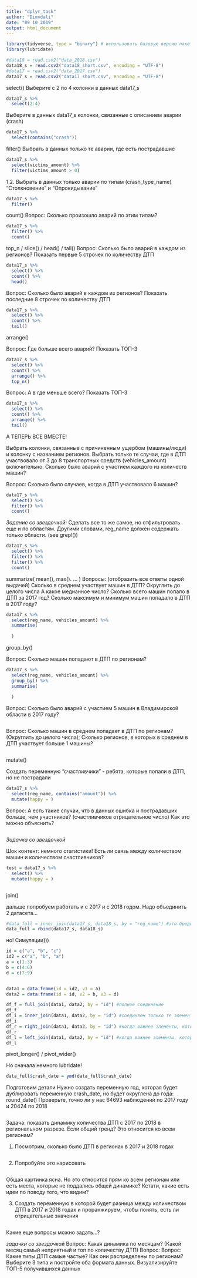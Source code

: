 ```yaml
---
title: "dplyr_task"
author: "Dimvdali"
date: "09 10 2019"
output: html_document
---
```


```r
library(tidyverse, type = "binary") # использовать базовую версию пакета
library(lubridate)
```


```r
#data18 = read.csv2("data_2018.csv")
data18_s = read.csv2("data18_short.csv", encoding = "UTF-8")
#data17 = read.csv2("data_2017.csv")
data17_s = read.csv2("data17_short.csv", encoding = "UTF-8")
```

select()
Выберите c 2 по 4 колонки в данных data17_s
```r
data17_s %>% 
  select(2:4)
```

Выберите в данных data17_s колонки, связанные с описанием аварии (crash)
```r
data17_s %>% 
  select(contains("crash"))
```

filter()
Выбрать в данных только те аварии, где есть пострадавшие
```r
data17_s %>% 
  select(victims_amount) %>% 
  filter(victims_amount > 0)
```

1.2. Выбрать в данных только аварии по типам (crash_type_name) "Столкновение" и "Опрокидывание"
```r
data17_s %>% 
  filter()
```

count()
Вопрос: Сколько произошло аварий по этим типам?
```r
data17_s %>% 
  filter() %>% 
  count()
```

top_n / slice() / head() / tail()
Вопрос: Сколько было аварий в каждом из регионов? Показать первые 5 строчек по количеству ДТП
```r
data17_s %>% 
  select() %>% 
  count() %>% 
  head()
```

Вопрос: Сколько было аварий в каждом из регионов? Показать последние 8 строчек по количеству ДТП
```r
data17_s %>% 
  select() %>% 
  count() %>% 
  tail()
```

arrange()

Вопрос: Где больше всего аварий? Показать ТОП-3
```r
data17_s %>% 
  select() %>% 
  count() %>%
  arrange() %>% 
  top_n()
```

Вопрос: А в где меньше всего? Показать ТОП-3
```r
data17_s %>% 
  select() %>% 
  count() %>%
  arrange() %>% 
  tail()
```

А ТЕПЕРЬ ВСЕ ВМЕСТЕ!

Выбрать колонки, связанные с причиненным ущербом (машины/люди) и колонку с названием регионов. Выбрать только те случаи, где в ДТП участвовало от 3 до 8 транспортных средств (vehicles_amount) включительно. Сколько было аварий с участием каждого из количеств машин? 

Вопрос: Сколько было случаев, когда в ДТП участвовало 6 машин?

```r
data17_s %>% 
  select() %>% 
  filter() %>% 
  count()
```

*Задание со звездочкой:*
Сделать все то же самое, но отфильтровать еще и по областям. Другими словами, reg_name должен содержать только области.
(see grepl())

```r
data17_s %>% 
  select() %>% 
  filter() %>% 
  filter() %>% 
  count()
```


summarize(
mean(),
max().
...
)
Вопросы: (отобразить все ответы одной выдачей)
Сколько в среднем участвует машин в ДТП? Округлить до целого числа
А какое медианное число?
Сколько всего машин попало в ДТП за 2017 год?
Сколько максимум и минимум машин попадало в ДТП в 2017 году?
```r
data17_s %>% 
  select(reg_name, vehicles_amount) %>% 
  summarise(
    
  ) 
```

group_by()

Вопрос: Сколько машин попадают в ДТП по регионам?
```r
data17_s %>% 
  select(reg_name, vehicles_amount) %>% 
  group_by() %>%  
  summarise(
    
  )
```


Вопрос: Сколько было аварий с участием 5 машин в Владимирской области в 2017 году?
```r
  
```


Вопрос: Сколько машин в среднем попадает в ДТП по регионам? (Округлить до целого числа); Сколько регионов, в которых в среднем в ДТП участвует больше 1 машины?
```r

```

mutate()

Создать переменную "счастливчики" - ребята, которые попали в ДТП, но не пострадали
```r
data17_s %>% 
  select(reg_name, contains("amount")) %>% 
  mutate(happy = )
```

Вопрос: А есть такие случаи, что в данных ошибка и пострадавших больше, чем участников? (счастливчиков отрицательное число)
Как это можно объяснить?
```r

```

*Задачка со звездочкой*

Шок контент: немного статистики! Есть ли связь между количеством машин и количеством счастливчиков?
```r
test = data17_s %>% 
  select() %>% 
  mutate(happy = )
```

```r

```


join()

дальше попробуем работать и с 2017 и с 2018 годом. Надо объединить 2 датасета...
```r
#data_full = inner_join(data17_s, data18_s, by = "reg_name") #это бредово
data_full = rbind(data17_s, data18_s)
```

но!
Симуляции)))
```r
id = c("a", "b", "c")
id2 = c("a", "b", "a")
a = c(1:3)
b = c(4:6)
d = c(7:9)


data1 = data.frame(id = id2, v1 = a)
data2 = data.frame(id = id, v2 = b, v3 = d)
```

```r
df_f = full_join(data1, data2, by = "id") #полное соединение
df_f
df_i = inner_join(data1, data2, by = "id") #соединяем только те элементы по которым есть совпадение
df_i
df_r = right_join(data1, data2, by = "id") #когда важнее элементы, которые нахлдятся в первом датасете
df_r
df_l = left_join(data1, data2, by = "id") #когда важнее элементы, которые нахлдятся во втором датасете
df_l
```

pivot_longer() / pivot_wider()


Но сначала немного lubridate!

```r
data_full$crash_date = ymd(data_full$crash_date)
```

Подготовим детали
Нужно создать переменную год, которая будет дублировать переменную crash_date, но будет округлена до года: round_date()
Проверьте, точно ли у нас 64693	наблюдений по 2017 году и 20424	по 2018
```r

```


Задача: показать динамику количества ДТП с 2017 по 2018 в региональном разрезе. Если общий тренд? Это относится ко всем регионам?

1) Посмотрим, сколько было ДТП в регионах в 2017 и 2018 годах
```r

```

2) Попробуйте это нарисовать
```r

```

Общая картинка ясна. Но это относится прям ко всем регионам или есть места, которые не поддались общей динамике?
Кстати, какие есть идеи по поводу того, что видим?

3) Создать переменную в которой будет разница между количеством ДТП в 2017 и 2018 годах и проранжируем, чтобы понять, есть ли отрицательные значения
```r

```




Какие еще вопросы можно задать...?

*задачки со звездочкой*
Вопрос: Какая динамика по месяцам? (Какой месяц самый неприятный и топ по количеству ДТП)
Вопрос: Вопрос: Какие типы ДТП самые частые? Как они распределены по регионам? Выберите 3 типа и постройте оба формата данных. Визуализируйте ТОП-5 получившихся данных